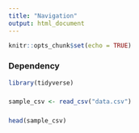 ---
title: "Navigation"
output: html_document
---

```{r setup, include=FALSE}
knitr::opts_chunk$set(echo = TRUE)
```

### Dependency
```{r}
library(tidyverse)
```

###
```{r}
sample_csv <- read_csv("data.csv")
```
###
```{r}
head(sample_csv)
```
